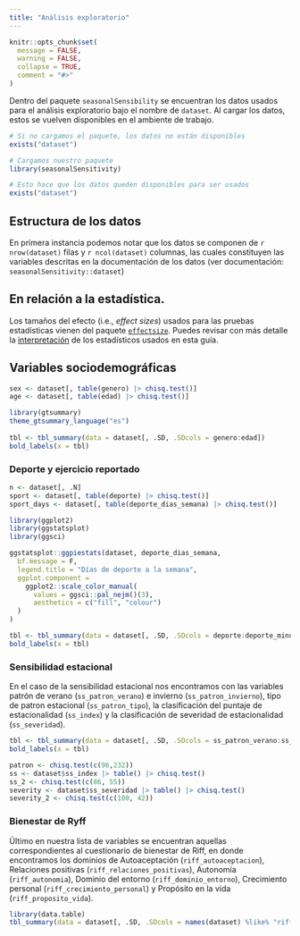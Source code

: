 ```yaml
---
title: "Análisis exploratorio"
---
```


```r
knitr::opts_chunk$set(
  message = FALSE,
  warning = FALSE,
  collapse = TRUE,
  comment = "#>"
)
```

Dentro del paquete `seasonalSensibility` se encuentran los datos usados para el análisis exploratorio bajo el nombre de `dataset`. Al cargar los datos, estos se vuelven disponibles en el ambiente de trabajo.

```r
# Si no cargamos el paquete, los datos no están disponibles
exists("dataset")

# Cargamos nuestro paquete
library(seasonalSensitivity)

# Esto hace que los datos queden disponibles para ser usados
exists("dataset")
```

## Estructura de los datos

En primera instancia podemos notar que los datos se componen de `r nrow(dataset)` filas y `r ncol(dataset)` columnas, las cuales constituyen las variables descritas en la documentación de los datos (ver documentación: `seasonalSensitivity::dataset`)

## En relación a la estadística.

Los tamaños del efecto (i.e., *effect sizes*) usados para las pruebas estadísticas vienen del paquete [`effectsize`](https://easystats.github.io/effectsize/). Puedes revisar con más detalle la [interpretación](https://easystats.github.io/effectsize/articles/interpret.html) de los estadísticos usados en esta guía.

## Variables sociodemográficas

```r
sex <- dataset[, table(genero) |> chisq.test()]
age <- dataset[, table(edad) |> chisq.test()]
```

:::{#tab1}
```r
library(gtsummary)
theme_gtsummary_language("es")
  
tbl <- tbl_summary(data = dataset[, .SD, .SDcols = genero:edad])
bold_labels(x = tbl)
```
:::

### Deporte y ejercicio reportado

```r
n <- dataset[, .N]
sport <- dataset[, table(deporte) |> chisq.test()]
sport_days <- dataset[, table(deporte_dias_semana) |> chisq.test()]
```

```r
library(ggplot2)
library(ggstatsplot)
library(ggsci)

ggstatsplot::ggpiestats(dataset, deporte_dias_semana,
  bf.message = F,
  legend.title = "Días de deporte a la semana",
  ggplot.component =
    ggplot2::scale_color_manual(
      values = ggsci::pal_nejm()(3),
      aesthetics = c("fill", "colour")
  )
)
```

:::{#tab2}
```r
tbl <- tbl_summary(data = dataset[, .SD, .SDcols = deporte:deporte_minutos_sesion])
bold_labels(x = tbl)
```
:::

### Sensibilidad estacional

En el caso de la sensibilidad estacional nos encontramos con las variables patrón de verano (`ss_patron_verano`) e invierno (`ss_patron_invierno`), tipo de patron estacional (`ss_patron_tipo`), la clasificación del puntaje de estacionalidad (`ss_index`) y la clasificación de severidad de estacionalidad (`ss_severidad`). 

:::{#tab3}
```r
tbl <- tbl_summary(data = dataset[, .SD, .SDcols = ss_patron_verano:ss_severidad])
bold_labels(x = tbl)
```
:::

```r
patron <- chisq.test(c(96,232))
ss <- dataset$ss_index |> table() |> chisq.test() 
ss_2 <- chisq.test(c(86, 55))
severity <- dataset$ss_severidad |> table() |> chisq.test()
severity_2 <- chisq.test(c(100, 42))
```

### Bienestar de Ryff

Último en nuestra lista de variables se encuentran aquellas correspondientes al cuestionario de bienestar de Riff, en donde encontramos los dominios de Autoaceptación (`riff_autoaceptacion`), Relaciones positivas (`riff_relaciones_positivas`), Autonomía (`riff_autonomia`), Dominio del entorno (`riff_dominio_entorno`), Crecimiento personal (`riff_crecimiento_personal`) y Propósito en la vida (`riff_proposito_vida`).

:::{#tab4}
```r
library(data.table)
tbl_summary(data = dataset[, .SD, .SDcols = names(dataset) %like% "riff"])
```
:::
